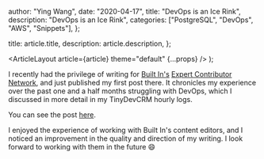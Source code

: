
  author: "Ying Wang",
  date: "2020-04-17",
  title:
    "DevOps is an Ice Rink",
  description:
    "DevOps is an Ice Rink",
  categories: ["PostgreSQL", "DevOps", "AWS", "Snippets"],
};

  title: article.title,
  description: article.description,
};

  <ArticleLayout article={article} theme="default" {...props} />
);

I recently had the privilege of writing for [Built In's](https://builtin.com/)
[Expert Contributor Network](https://builtin.com/contributors), and just
published my first post there. It chronicles my experience over the past one and
a half months struggling with DevOps, which I discussed in more detail in my
TinyDevCRM hourly logs.

You can see the post
[here](https://builtin.com/software-engineering-perspectives/devops-aws).

I enjoyed the experience of working with Built In's content editors, and I
noticed an improvement in the quality and direction of my writing. I look
forward to working with them in the future :smile:
